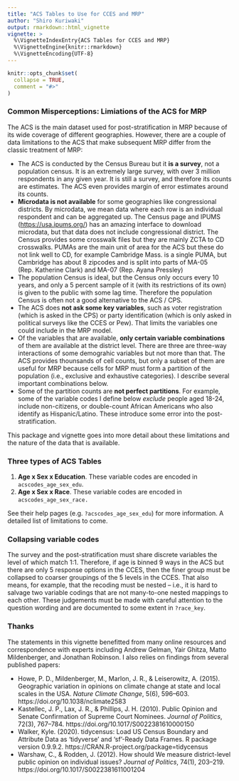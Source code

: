 ```yaml
---
title: "ACS Tables to Use for CCES and MRP"
author: "Shiro Kuriwaki"
output: rmarkdown::html_vignette
vignette: >
  %\VignetteIndexEntry{ACS Tables for CCES and MRP}
  %\VignetteEngine{knitr::rmarkdown}
  %\VignetteEncoding{UTF-8}
---
```


```r
knitr::opts_chunk$set(
  collapse = TRUE,
  comment = "#>"
)
```


### Common Misperceptions: Limiations of the ACS for MRP

The ACS is the main dataset used for post-stratification in MRP because of its wide coverage of different geographies. However, there are a couple of data limitations to the ACS that make subsequent MRP differ from the classic treatment of MRP:

* The ACS is conducted by the Census Bureau but it __is a survey__, not a population census.  It is an extremely large survey, with over 3 million respondents in any given year. It is still a survey, and therefore its counts are estimates. The ACS even provides margin of error estimates around its counts.
* __Microdata is not available__ for some geographies like congressional districts. By microdata, we mean data where each row is an individual respondent and can be aggregated up. The Census page and IPUMS (<https://usa.ipums.org/>) has an amazing interface to download microdata, but that data does not include congressional district. The Census provides some crosswalk files but they are mainly ZCTA to CD crosswalks. PUMAs are the main unit of area for the ACS but these do not link well to CD, for example Cambridge Mass. is a single PUMA, but Cambridge has about 8 zipcodes and is split into parts of MA-05 (Rep. Katherine Clark) and MA-07 (Rep. Ayana Pressley)
* The population Census is ideal, but the Census only occurs every 10 years, and only a 5 percent sample of it (with its restrictions of its own) is given to the public with some lag time. Therefore the population Census is often not a good alternative to the ACS / CPS.
* The ACS does __not ask some key variables__, such as voter registration (which is asked in the CPS) or party identification (which is only asked in political surveys like the CCES or Pew). That limits the variables one could include in the MRP model.
* Of the variables that are available, __only certain variable combinations__ of them are available at the district level. There are three are three-way interactions of some demograhic variables but not more than that. The ACS provides thounsands of cell counts, but only a subset of them are useful for MRP because cells for MRP must form a partition of the population (i.e., exclusive and exhaustive categories). I describe several important combinations below.
* Some of the partition counts are __not perfect partitions__. For example, some of the variable codes I define below _exclude_ people aged 18-24, include non-citizens, or double-count African Americans who also identify as Hispanic/Latino. These introduce some error into the post-stratification.

This package and vignette goes into more detail about these limitations and the nature of the data that is available.


### Three types of ACS Tables

1. __Age x Sex x Education__. These variable codes are encoded in `acscodes_age_sex_edu`.
2. __Age x Sex x Race__. These variable codes are encoded in `acscodes_age_sex_race.`

See their help pages (e.g. `?acscodes_age_sex_edu`) for more information. A detailed list of limitations to come. 


### Collapsing variable codes

The survey and the post-stratification must share discrete variables the level of which match 1:1. Therefore, if age is binned 9 ways in the ACS but there are only 5 response options in the CCES, then the finer group must be collapsed to coarser groupings of the 5 levels in the CCES. That also means, for example, that the recoding must be nested -- i.e., it is hard to salvage two variable codings that are not many-to-one nested mappings to each other. These judgements must be made with careful attention to the question wording and are documented to some extent in `?race_key`. 

### Thanks

The statements in this vignette benefitted from many online resources and correspondence with experts including Andrew Gelman, Yair Ghitza, Matto Mildenberger, and Jonathan Robinson. I also relies on findings from several published papers:

* Howe, P. D., Mildenberger, M., Marlon, J. R., & Leiserowitz, A. (2015). Geographic variation in opinions on climate change at state and local scales in the USA. _Nature Climate Change_, 5(6), 596–603. https://doi.org/10.1038/nclimate2583
* Kastellec, J. P., Lax, J. R., & Phillips, J. H. (2010). Public Opinion and Senate Confirmation of Supreme Court Nominees. _Journal of Politics_, 72(3), 767–784. https://doi.org/10.1017/S0022381610000150
* Walker, Kyle. (2020). tidycensus: Load US Census Boundary and Attribute Data as 'tidyverse' and 'sf'-Ready Data Frames. R
  package version 0.9.9.2. https://CRAN.R-project.org/package=tidycensus
* Warshaw, C., & Rodden, J. (2012). How should We measure district-level public opinion on individual issues? _Journal of Politics_, 74(1), 203–219. https://doi.org/10.1017/S0022381611001204
